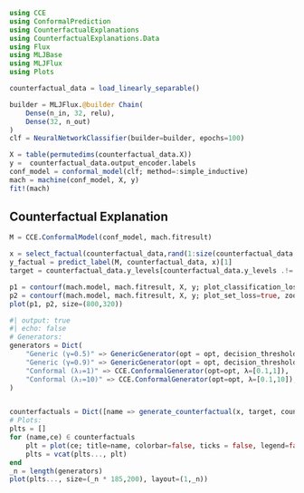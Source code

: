 
```julia
using CCE
using ConformalPrediction
using CounterfactualExplanations
using CounterfactualExplanations.Data
using Flux
using MLJBase
using MLJFlux
using Plots
```

```julia
counterfactual_data = load_linearly_separable()
```

```julia
builder = MLJFlux.@builder Chain(
    Dense(n_in, 32, relu),
    Dense(32, n_out)
)
clf = NeuralNetworkClassifier(builder=builder, epochs=100)
```


```julia
X = table(permutedims(counterfactual_data.X))
y =  counterfactual_data.output_encoder.labels
conf_model = conformal_model(clf; method=:simple_inductive)
mach = machine(conf_model, X, y)
fit!(mach)
```

## Counterfactual Explanation

```julia
M = CCE.ConformalModel(conf_model, mach.fitresult)
```

```julia
x = select_factual(counterfactual_data,rand(1:size(counterfactual_data.X,2)))
y_factual = predict_label(M, counterfactual_data, x)[1]
target = counterfactual_data.y_levels[counterfactual_data.y_levels .!= y_factual][1]
```

```julia
p1 = contourf(mach.model, mach.fitresult, X, y; plot_classification_loss=true, target=target, zoom=0)
p2 = contourf(mach.model, mach.fitresult, X, y; plot_set_loss=true, zoom=0)
plot(p1, p2, size=(800,320))
```

```julia
#| output: true
#| echo: false
# Generators:
generators = Dict(
    "Generic (γ=0.5)" => GenericGenerator(opt = opt, decision_threshold=0.5),
    "Generic (γ=0.9)" => GenericGenerator(opt = opt, decision_threshold=0.9),
    "Conformal (λ₂=1)" => CCE.ConformalGenerator(opt=opt, λ=[0.1,1]),
    "Conformal (λ₂=10)" => CCE.ConformalGenerator(opt=opt, λ=[0.1,10]),
)


counterfactuals = Dict([name => generate_counterfactual(x, target, counterfactual_data, M, gen;) for (name, gen) in generators])
# Plots:
plts = []
for (name,ce) ∈ counterfactuals
    plt = plot(ce; title=name, colorbar=false, ticks = false, legend=false, zoom=0)
    plts = vcat(plts..., plt)
end
_n = length(generators)
plot(plts..., size=(_n * 185,200), layout=(1,_n))
```